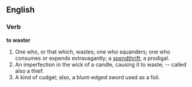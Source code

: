 ==English==

===Verb===

'''to waster'''

#One who, or that which, wastes; one who squanders; one who consumes or expends extravagantly; a [[spendthrift]]; a prodigal.
#An imperfection in the wick of a candle, causing it to waste; -- called also a thief.
#A kind of cudgel; also, a blunt-edged sword used as a foil.